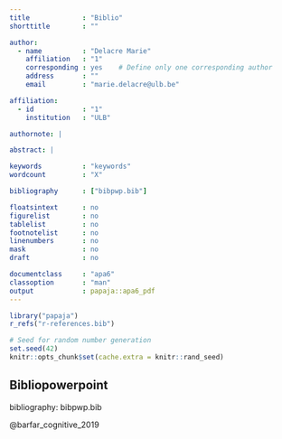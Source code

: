 ```yaml
---
title             : "Biblio"
shorttitle        : ""

author: 
  - name          : "Delacre Marie"
    affiliation   : "1"
    corresponding : yes    # Define only one corresponding author
    address       : ""
    email         : "marie.delacre@ulb.be"

affiliation:
  - id            : "1"
    institution   : "ULB"

authornote: |

abstract: |

keywords          : "keywords"
wordcount         : "X"

bibliography      : ["bibpwp.bib"]

floatsintext      : no
figurelist        : no
tablelist         : no
footnotelist      : no
linenumbers       : no
mask              : no
draft             : no

documentclass     : "apa6"
classoption       : "man"
output            : papaja::apa6_pdf
---
```


```r
library("papaja")
r_refs("r-references.bib")
```

```r
# Seed for random number generation
set.seed(42)
knitr::opts_chunk$set(cache.extra = knitr::rand_seed)
```

## Bibliopowerpoint

bibliography: bibpwp.bib

@barfar_cognitive_2019


